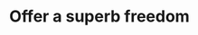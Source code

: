 ---
title: "Offer a superb freedom"
details: "Our simple tools help you manage inventory stock and watch your business thrive."
image: "/assets/imgs/faq/customer-service/img-s-33.png"
items:
  - question: "Optimized posting times"
    answer: "Our AI-driven scheduler suggests the best posting times for your audience, maximizing engagement and reach."
  - question: "Flexible pricing plan for chatting"
    answer: "Our AI-driven scheduler suggests the best posting times for your audience, maximizing engagement and reach."
  - question: "Content calendar visibility"
    answer: "Our AI-driven scheduler suggests the best posting times for your audience, maximizing engagement and reach."
---